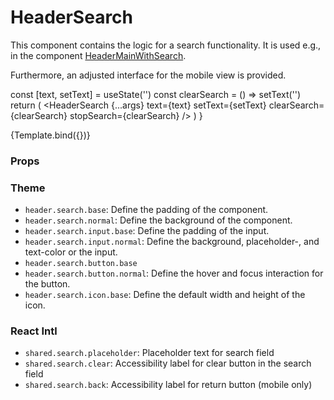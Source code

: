 
<Meta title="Components/Header/HeaderSearch" component={HeaderSearch} />

# HeaderSearch

This component contains the logic for a search functionality. It is used e.g., in the component [HeaderMainWithSearch](http://localhost:4000/?path=/docs/components-header-headermainwithsearch--default-story).

Furthermore, an adjusted interface for the mobile view is provided.

  const [text, setText] = useState('')
  const clearSearch = () => setText('')
  return (
    <MenuProvider>
      <HeaderSearch
        {...args}
        text={text}
        setText={setText}
        clearSearch={clearSearch}
        stopSearch={clearSearch}
      />
    </MenuProvider>
  )
}

<Canvas>
  <Story name="Default">{Template.bind({})}</Story>
</Canvas>

### Props

<ArgsTable story="Default" />

### Theme

- `header.search.base`: Define the padding of the component.
- `header.search.normal`: Define the background of the component.
- `header.search.input.base`: Define the padding of the input.
- `header.search.input.normal`: Define the background, placeholder-, and text-color or the input.
- `header.search.button.base`
- `header.search.button.normal`: Define the hover and focus interaction for the button.
- `header.search.icon.base`: Define the default width and height of the icon.

### React Intl

- `shared.search.placeholder`: Placeholder text for search field
- `shared.search.clear`: Accessibility label for clear button in the search field
- `shared.search.back`: Accessibility label for return button (mobile only)
